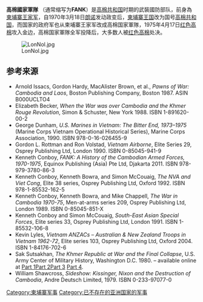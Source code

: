 {{Infobox national military
|country         = 高棉共和国
|name            = 高棉國家軍隊 
|native_name     = 
|image           = [[File:Flag_of_the_Khmer_Republic.svg|150px]]
|image2           = [[File:Coat_of_arms_of_The_Khmer_Republic.svg|150px]]
|caption         = 
|founded         = 1970年
|current_form    =
|branches= [[高棉国家陸軍|高棉国家陸軍]] <br> [[高棉国家海軍|高棉国家海軍]] <br /> [[高棉国家空軍|高棉国家空軍]] 
|headquarters    = [[金邊|金邊]]

<!-- Leadership -->
|commander-in-chief= [[总统|总统]] [[元帅|元帅]] [[朗诺|朗诺]] 
|minister        = [[將軍_(軍銜)|將軍]] [[西索瓦·施里玛达|西索瓦·施里玛达]]
<!-- Manpower -->
|age             = 
|manpower_data   = 
|manpower_age    = 
|available       = 
|available_f     = 
|fit             = 
|fit_f           = 
|reaching        = 
|reaching_f      = 
|active          = 300,000 (高峰时期)
|ranked=
|reserve         = 
|deployed        =
<!-- Financial -->
|amount          = 
|percent_GDP     = 
<!-- Industrial -->
|domestic_suppliers=
|foreign_suppliers={{flag|France}} <br> {{flag|United States}} <br>
{{flag|Israel}} <br> {{flag|Soviet Union}} <br> {{flag|People's Republic of China}} <br>  {{flag|Yugoslavia}} <br> {{flag|Australia}} <br> {{flag|New Zealand}} <br> {{flag|South Vietnam}} <br> {{flag|South Korea}} <br> {{flag|Republic of China}} <br> {{flag|Kingdom of Laos}} <br> {{flag|Japan}} <br> {{flag|Thailand}} <br> {{flag|Indonesia}} <br> {{flag|Malaysia}} <br> {{flag|Philippines}} <br> {{flag|Singapore}}
|imports=
|exports=
<!-- Related articles -->
|history= [[柬埔寨的軍事歷史|柬埔寨的軍事歷史]]
|ranks=
}}

'''高棉國家軍隊''' （通常缩写为'''FANK'''）是[[高棉共和国|高棉共和国]]时期的武裝國防部队，前身為[[柬埔寨軍事|柬埔寨王家军]]，自1970年3月18日[[朗诺|朗诺]]发动政变后，[[柬埔寨王国_(1953年－1970年)|柬埔寨王国]]改为国号[[高棉共和国|高棉共和国]]，而国家的政府军也从柬埔寨王家军改成高棉国家軍隊，1975年4月17日[[红色高棉|红色高棉]]攻入金边，高棉国家軍隊全军投降后，大多数人被[[红色高棉|红色高棉]]处决。

[[File:LonNol.jpg|thumb]]

==参考来源==
* Arnold Issacs, Gordon Hardy, MacAlister Brown, et al., ''Pawns of War: Cambodia and Laos'', Boston Publishing Company, Boston 1987. ASIN B000UCLTO4
*Elizabeth Becker, ''When the War was over Cambodia and the Khmer Rouge Revolution'', Simon & Schuster, New York 1988. ISBN 1-891620-00-2
*George Dunham, ''U.S. Marines in Vietnam: The Bitter End, 1973–1975'' (Marine Corps Vietnam Operational Historical Series), Marine Corps Association, 1990. ISBN 978-0-16-026455-9
*Gordon L. Rottman and Ron Volstad, ''Vietnam Airborne'', Elite Series 29, Osprey Publishing Ltd, London 1990. ISBN 0-85045-941-9
*Kenneth Conboy, ''FANK: A History of the Cambodian Armed Forces, 1970-1975'', Equinox Publishing (Asia) Pte Ltd, Djakarta 2011. ISBN 978-979-3780-86-3
*Kenneth Conboy, Kenneth Bowra, and Simon McCouaig, ''The NVA and Viet Cong'', Elite 38 series, Osprey Publishing Ltd, Oxford 1992. ISBN 978-1-85532-162-5
*Kenneth Conboy, Kenneth Bowra, and Mike Chappell, ''The War in Cambodia 1970-75'', Men-at-arms series 209, Osprey Publishing Ltd, London 1989. ISBN 0-85045-851-X
*Kenneth Conboy and Simon McCouaig, ''South-East Asian Special Forces'', Elite series 33, Osprey Publishing Ltd, London 1991. ISBN 1-85532-106-8
*Kevin Lyles, ''Vietnam ANZACs – Australian & New Zealand Troops in Vietnam 1962-72'', Elite series 103, Osprey Publishing Ltd, Oxford  2004. ISBN 1-84176-702-6
*Sak Sutsakhan, ''The Khmer Republic at War and the Final Collapse'', U.S. Army Center of Military History, Washington D.C. 1980. – available online at [https://web.archive.org/web/20190412060055/https://www.vietnam.ttu.edu/star/images/239/2390505001A.pdf Part 1][https://web.archive.org/web/20070221083105/http://www.vietnam.ttu.edu/star/images/239/2390505001B.pdf Part 2][https://web.archive.org/web/20070221083124/http://www.vietnam.ttu.edu/star/images/239/2390505001C.pdf Part 3] [https://web.archive.org/web/20180419053236/http://www.virtual.vietnam.ttu.edu/cgi-bin/starfetch.exe?97laG21WoZlsnsWDvnA31cNKtjxPNll0tmML2jW%40FwEn4i8u1B8IEc.QazoGZ6EyR.jZs3iSmJy.%40b5lWydOtg737NiWUVNgTGwUSqlvIfg%2F2390505001D.pdf Part 4].
*William Shawcross, ''Sideshow: Kissinger, Nixon and the Destruction of Cambodia'', Andre Deutsch Limited, 1979. ISBN 0-233-97077-0

[[Category:柬埔寨军事|Category:柬埔寨军事]]
[[Category:已不存在的亚洲国家的军事|Category:已不存在的亚洲国家的军事]]